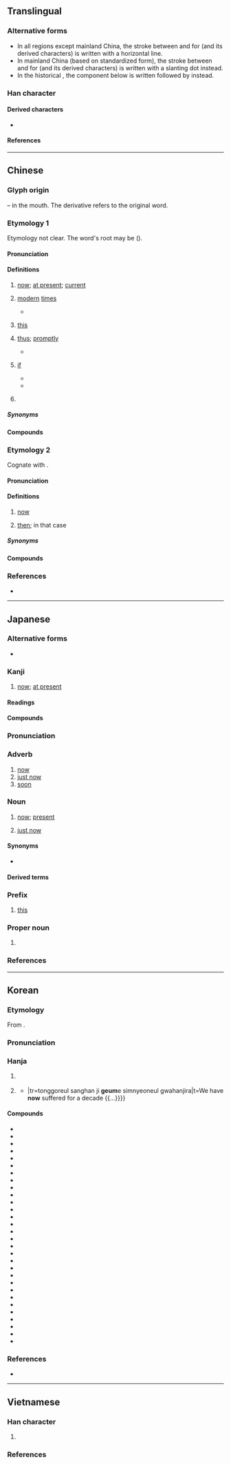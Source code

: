 {{also|令|슥}}
{{character info}}
==Translingual==
{{Han stroke|Mainland China<br/>[[File:今-bw.png|200px]]}}
{{Han stroke|All regions except mainland China<br/>[[File:今-tred.png|80px]]}}

===Alternative forms===
* In all regions except mainland China, the stroke between {{l|mul|𠆢}} and {{l|mul|㇇}} for <big>{{lang|mul|sc=Hant|今}}</big> (and its derived characters) is written with a horizontal {{l|mul|一}} line.
* In mainland China (based on ''{{w|Xin Zixing}}'' standardized form), the stroke between {{l|mul|𠆢}} and {{l|mul|㇇}} for <big>{{lang|mul|sc=Hans|今}}</big> (and its derived characters) is written with a slanting {{l|mul|丶}} dot instead.
* In the historical {{w|Kangxi dictionary}}, the component below {{l|mul|𠆢}} is written {{l|mul|一}} followed by {{l|mul|𠃍}} instead.

===Han character===
{{Han char|rn=9|rad=人|as=02|sn=4|four=80207|canj=OIN,OMN|ids=⿱亽㇇(G),⿱亼㇇(HTJKV)}}

====Derived characters====
* {{l|mul|[[仱]], [[吟]], [[坅]], [[妗]], [[岒]], [[忴]], [[扲]], [[汵]], [[昑]], [[肣]], [[枔]], [[㲐]], [[玪]], [[𥄯]], [[矜]], [[砛]], [[紟]]([[𫄛]]), [[耹]], [[䑤]], [[蚙]], [[衿]], [[訡]], [[赺]], [[趻]], [[軡]], [[鈐]]([[钤]]), [[䩂]], [[靲]], [[䪩]], [[䰼]], [[鹶]], [[黅]], [[黔]], [[霒]], [[䶃]], [[䶖]], [[㪁]], [[欦]], [[雂]], [[鳹]], [[㕂]], [[岑]], [[庈]], [[芩]], [[笒]], [[棽]], [[琴]], [[含]], [[念]], [[侌]], [[𠉞]], [[衾]], [[貪]]([[贪]]), [[酓]], [[霠]], [[𩃬]]}}

====References====
{{Han ref|kx=0091.180|dkj=00358|dj=0194.030|hdz=10105.050|uh=4ECA}}

----

==Chinese==

===Glyph origin===
{{Han etym}}
{{liushu|i}} – in the mouth. The derivative {{och-l|含}} refers to the original word.

===Etymology 1===
{{zh-forms|alt=𫢉,⿱𠆢𬼽,⿱𠆢下}} <!-- Note: 𫝆 is Japanese alternative form, not Chinese. -->
Etymology not clear. The word's root may be {{och-l|其|id=2|this}} ({{zh-ref|Schuessler, 2007}}). 

====Pronunciation====
{{zh-pron
|m=jīn,er=y
|m-s=jin1
|c=gam1
|c-t=
|g=jin1
|h=pfs=kîm;gd=gim1
|j=jing1
|mb=gíng
|md=gĭng
|mn=kin/kim
|mn_note=kin - vernacular; kim - literary
|mn-t=gim1
|w=1jin
|x=jin1
|mc=y
|oc=y
|cat=n,det,adv,conj,pn
}}

====Definitions====
{{zh-hanzi}}

# [[now]]; [[at present]]; [[current#Adjective|current]]
#: {{zh-x|今天|the '''current''' day; today}}
#: {{zh-x|從今以後|from '''now''' onwards.}}
#: {{zh-syn|現在}}
# [[modern]] [[times]]
#: {{zh-x|古往今來|from ancient to '''modern times'''.}}
#* {{zh-x|王 之 好{hào} 樂 甚，則 國 其 庶 幾 乎。今 之 樂，猶 古 之 樂 也。|If your Majesty's love of music were very great, Qi would be near to a state of good government! The music of '''the present day''' is just like the music of antiquity, as regards effecting that.|ref=Mengzi}}
#: {{zh-syn|現代}}
#: {{zh-ant|古}}
# [[this]]
#: {{zh-x|今 夏|'''this''' summer}}
#: {{zh-x|今次|'''this''' time|C}}
#: {{zh-syn|此|這}}
# {{lb|zh|literary}} [[thus]]; [[promptly]]
#* {{zh-x|子 為 我 反，無 見 王 矣。十日 之 內，數 萬 之 眾，今 涉 魏 境。|ref=Zhanguoce}}
#: {{zh-syn|即|立刻}}
# {{lb|zh|literary}} [[if]]
#* {{zh-x|此 無 他，與 民 同 樂 也。今 王 與 百姓 同 樂，則 王{wàng} 矣。|Their feeling thus is from no other reason but that you cause them to have their pleasure as you have yours. '''If''' your Majesty '''now''' will make pleasure a thing common to the people and yourself, the royal sway awaits you.|ref=Mengzi|}}
#* {{zh-x|今 兩 虎 共 鬥，其 勢 不 俱 生。|'''If''' we (the two tigers) fight against one another, it is certainly not possible that both of us will survive.|ref=Shiji}}
#: {{zh-syn|若|假如}}
# {{surname|zh}}

=====Synonyms=====
{{zh-dial|現在}}

====Compounds====
{{zh-der|今天|今日|今年|今旦|不今不古|乃今|事到如今|于今|亙古亙今|今上|今不如昔|今世|今世說|今人|今來|今來古往|今兒|今兒個|今古奇觀|今古學派|今夕|今夕何夕|今夜|今後|今愁古恨|今文|今文家|今文尚書|今文經|今昔|今昔之感|今是昨非|今晚|今朝|今生|今生今世|今番|今茲|今草|今譯|今隸|今雨|今非昔比|今音|今韻|今體詩|以古方今|以古非今|來今|借古諷今|傍今|傳譽古今|其今|冠絕古今|博古知今|博古通今|博覽古今|即今|厚今薄古|厚古薄今|及今|古今|古今中外|古今兒|古今小說|古今少有|古今注|古今絕色|古往今來|古為今用|只今|如今|如今晚兒|尊古卑今|居今稽古|往古來今|從今以後|從古至今|感今懷昔|指古摘今|援古證今|撫今追昔|攀今吊古|攀今攬古|攀今比昔|攀今覽古|方今|於今|昨非今是|是古非今|時今|暨今|格古通今|泥古非今|洞鑒古今|演古勸今|為今之計|現今|當今|當今無輩|目今|知今博古|知古今兒|知往鑒今|空古絕今|競今疏古|而今|而今而後|自今|至今|茹古涵今|說今道古|說古談今|談今論古|談古說今|談古論今|論今說古|講古論今|貫穿今古|貴古賤今|貽範古今|超今冠古|超今絕古|超今越古|越古超今|迄今|透古通今|通今博古|通古博今|酌古御今|鑑古推今|隆古賤今|震古鑠今|非昔是今|頌古非今|今日事，今日畢|今宵|今夫}}

===Etymology 2===
{{zh-forms|alt=旦,當,擔}}
Cognate with {{cog|zhx-teo|-}} {{zh-l|咊|tr=dan1}}.
{{rfe|zh|from {{zh-l|當|tr=-}}?}}

====Pronunciation====
{{zh-pron
|mn=taⁿ
|cat=n,conj
}}

====Definitions====
{{zh-hanzi}}

# {{lb|zh|Min Nan}} [[now]]
# {{lb|zh|Min Nan}} [[then]]; in that case

=====Synonyms=====
{{zh-dial|現在}}

====Compounds====
{{zh-der|到今|今仔|今才|從到今}}

===References===
* {{R:yue:Hanzi}}

{{zh-cat|Present}}

----

==Japanese==

===Alternative forms===
* {{ja-l|𫝆}}

===Kanji===
{{ja-kanji|grade=2|rs=人02}}

# [[now]]; [[at present]]

====Readings====
{{ja-readings
|goon=こん<こん<こむ
|kanon=きん<きん<きむ
|kun=いま-
|nanori=な
}}

====Compounds====
{{attention|ja|Need to convert ja-l to ja-r with hiragana readings}}
{{col5|ja
|{{ja-r|今日|きょう}}: [[today]]
|{{ja-r|今朝|け​さ}}: [[this morning]]
|{{ja-r|今年|ことし}}: [[this year]]
|{{ja-r|今宵|こよい}}: [[tonight]]; [[this evening]]
|{{ja-r|今回|こんかい}}: [[this time]]; [[lately]]
|{{ja-r|今月|こんげつ}}: [[this]] [[month]]
|{{ja-r|今後|こんご}}: [[from now on]]
|{{ja-r|今週|こんしゅう}}: [[this]] [[week]]
|{{ja-r|今度|こんど}}: [[this time]]; [[recent]]; [[previous]]; [[another]]
|{{ja-r|今晩|こんばん}}: [[tonight]]; [[this evening]]
|{{ja-l|今迄}}
|{{ja-l|今際}}
|{{ja-l|今夏}}
|{{ja-l|今期}}
|{{ja-l|今暁}}
|{{ja-l|今古}}
|{{ja-l|今更}}
|{{ja-l|今国会}}
|{{ja-l|今々}}, {{ja-l|今今}}
|{{ja-l|今次}}
|{{ja-l|今秋}}
|{{ja-l|今出来}}
|{{ja-l|今春}}
|{{ja-l|今尚}}
|{{ja-l|今上}}
|{{ja-l|今人}}
|{{ja-l|今世界}}
|{{ja-l|今世紀}}
|{{ja-l|今是昨非}}
|{{ja-l|今生}}
|{{ja-l|今昔}}
|{{ja-l|今川焼}}
|{{ja-l|今程}}
|{{ja-l|今冬}}
|{{ja-l|今道心}}
|{{ja-l|今般}}
|{{ja-l|今風}}
|{{ja-l|今方}}
|{{ja-l|今明日}}
|{{ja-l|今夜}}
|{{ja-l|今夕}}
|{{ja-l|今様}}
}}

{{ja-kanjitab|いま|yomi=k}}

===Pronunciation===
{{ja-pron|yomi=k|いま|acc=1|acc_ref=DJR,NHK}}

===Adverb===
{{ja-pos|adverb|いま}}

# [[now]]
# [[just now]]
# [[soon]]
#: {{synonyms|ja|すぐ|tr1=sugu|t1=soon|すぐに|tr2=sugu ni|t2=immediately}}

===Noun===
{{ja-noun|いま}}

# [[now]]; [[present#Adjective|present]]
#: {{ja-usex|'''今'''を生きる|'''いま''' を いきる|live in the now}}
#: {{ja-usex|'''今'''はもうない。|'''いま''' は もう ない。|It does not exist any more. (''lit. "now it is no longer existing."'')}}
# [[just now]]
#: {{synonyms|ja|さっき}}
#: {{ja-usex|'''今'''の声|'''いま''' の こえ|that voice just now}}
#: {{ja-usex|なんだったんだろう、'''今'''の。|なん だった ん だろう、'''いま''' の。|What was that just now&hellip;?}}

====Synonyms====
* {{ja-r|現在|げんざい}}

====Derived terms====
{{der3|ja|title=Terms derived from {{ja-r|今|いま}}:
|{{ja-r|今一度|いまいちど}}: [[once more]]
|{{ja-r|今どき|いまどき}}: [[these days]]
|{{ja-r|今時|いまどき|rom=-}}, {{ja-r|今どき|いまどき}}
|{{ja-r|今頃|いまごろ|rom=-}}, {{ja-r|今ごろ|いまごろ}}: [[around]] [[this time]]
|{{ja-r|今一つ|いまひとつ}}: [[one]] [[more]]; [[another]]; [[slightly]] [[lacking]]
|{{ja-r|今まで|いま まで}}: [[until]] [[now]]; [[so far]]
|{{ja-r|今や|いまや}}: [[nowadays]]
|{{ja-r|中今|なかいま|the [[present#Adjective|present]]; as a [[privileged]] [[moment]] in [[eternity]]}}
|{{ja-r|今村|^いまむら}}
|{{ja-r|今が今まで|いま が いま まで}}: up to this very moment
|{{ja-r|今し方|いましがた}}
|{{ja-r|今では|いまでは}}
|{{ja-r|今の所|いま の ところ}}
|{{ja-r|今めかしい|いまめかしい}}
|{{ja-r|今めかす|いまめかす}}
|{{ja-r|今もって|いまもって}}
|{{ja-r|今や遅しと|いまや おそし と}}
|{{ja-r|今少し|いますこし}}
|{{ja-r|今思うと|いまおもうと}}
|{{ja-r|今直ぐ|いますぐ}}
}}

===Prefix===
{{ja-pos|prefix|こん}}

# {{lb|ja|temporal}} [[this]]
#: {{ja-usex|'''今'''[[世紀]]%[[最大]]の[[危機]]|'''こん'''-せいき% さいだい の きき|greatest danger of '''this''' century}}
#: {{ja-usex|'''今'''[[シーズン]]|'''こん'''-シーズン|'''this''' season}}

===Proper noun===
{{ja-pos|proper|こん}}

# {{surname|ja|sort=こん}}

===References===
<references/>

----

==Korean==

===Etymology===
From {{der|ko|ltc|-}} {{ltc-l|今}}. {{hanja-hunmong|금|kum|雜語|alt=⿱𠆢𬼽}}

===Pronunciation===
{{ko-hanja-pron|금}}

===Hanja===
{{ko-hanja-search}}
{{ko-hanja|이제|금}}

# {{lb|ko|literary}} {{hanja form of|금|[[this]]}}
# {{lb|ko|literary}} {{hanja form of|금|[[now]]; [[at present]]}}
#* {{quote-book|ko|year=1919|title={{w2|ko|s:3·1독립선언서#원문|기미 독립 선언서(己未獨立宣言書)}}|trans-title={{w2|en|s:Proclamation of Korean Independence|Proclamation of Korean Independence}}|text={{ruby|[[[痛苦]]](통고)}}[[를]] {{ruby|[[[甞]]](상)}}[[하다|한]] [[지]] '''{{ruby|[[[今]]](금)}}'''[[에]] {{ruby|[[[十年]]](십년)}}[[을]] {{ruby|[[[過]]](과)}}[[하다|한지라]] {{...}}|tr=tonggoreul sanghan ji '''geum'''e simnyeoneul gwahanjira|t=We have '''now''' suffered for a decade {{...}}}}

====Compounds====
{{der-top3|Compounds}}
* {{ko-l|금방|今方}}
* {{ko-l|방금|方今}}
* {{ko-l|지금|只今}}
* {{ko-l|작금|昨今}}
* {{ko-l|금번|今番}}
* {{ko-l|금년|今年}}
* {{ko-l|금래|今來}}
* {{ko-l|금차|今次}}
* {{ko-l|금주|今週}}
* {{ko-l|금일|今日}}
* {{ko-l|목금|目今}}
* {{ko-l|상금|尙今}}
* {{ko-l|금명|今明}}
* {{ko-l|금석|今夕}}
* {{ko-l|금기|今期}}
* {{ko-l|금야|今夜}}
* {{ko-l|금월|今月}}
* {{ko-l|금조|今朝}}
* {{ko-l|금대|今代}}
* {{ko-l|금세|今歲}}
* {{ko-l|금시|今時}}
* {{ko-l|당금|當今}}
* {{ko-l|금효|今曉}}
* {{ko-l|금반|今般}}
* {{ko-l|금세|今世}}
* {{ko-l|금후|今後}}
* {{ko-l|고금|古今}}
* {{ko-l|즉금|卽今}}
* {{ko-l|금세기|今世紀}}
* {{ko-l|금시초문|今始初聞}}
{{der-bottom}}

===References===
* {{R:hanjadoc|141}}

----

==Vietnamese==

===Han character===
{{vi-readings|rs=人02
|hanviet=kim-tdcndg;tdcntd;gdhn, câm-tdcndg;tdcntd
|phienthiet=,居吟 cư ngâm
|nom=kim-tdcndg;tdcntd;bonet;genibrel, câm-tdcndg;tdcntd, căm-tdcndg, cầm-tdcndg, ngấm-tdcndg
}}

# {{rfdef|vi|sort=人02}}

===References===
<references/>